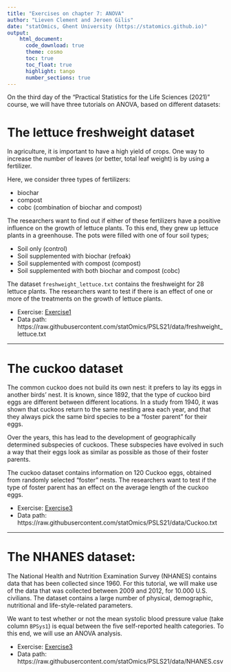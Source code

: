 ```yaml
---
title: "Exercises on chapter 7: ANOVA"
author: "Lieven Clement and Jeroen Gilis"
date: "statOmics, Ghent University (https://statomics.github.io)"
output:
    html_document:
      code_download: true    
      theme: cosmo
      toc: true
      toc_float: true
      highlight: tango
      number_sections: true
---
```


On the third day of the "Practical Statistics for the Life Sciences (2021)" 
course, we will have three tutorials on ANOVA, based on different datasets:


# The lettuce freshweight dataset

In agriculture, it is important to have a high yield of crops. One way to 
increase the number of leaves (or better, total leaf weight) is by using a 
fertilizer.  

Here, we consider three types of fertilizers:

  - biochar
  - compost
  - cobc (combination of biochar and compost)

The researchers want to find out if either of these fertilizers have a positive 
influence on the growth of lettuce plants. To this end, they grew up lettuce 
plants in a greenhouse. The pots were filled with one of four soil types;

  - Soil only (control)
  - Soil supplemented with biochar (refoak)
  - Soil supplemented with compost (compost)
  - Soil supplemented with both biochar and compost (cobc)

The dataset `freshweight_lettuce.txt` contains the freshweight for 28 lettuce 
plants. The researchers want to test if there is an effect of one or more of
the treatments on the growth of lettuce plants.

- Exercise: [Exercise1](./07_1_lettuce.html)
- Data path: https://raw.githubusercontent.com/statOmics/PSLS21/data/freshweight_lettuce.txt

---

# The cuckoo dataset 

The common cuckoo does not build its own nest: it prefers to lay its eggs in 
another birds' nest. It is known, since 1892, that the type of cuckoo bird eggs 
are different between different locations. In a study from 1940, it was shown 
that cuckoos return to the same nesting area each year, and that they always 
pick the same bird species to be a "foster parent" for their eggs.

Over the years, this has lead to the development of geographically determined 
subspecies of cuckoos. These subspecies have evolved in such a way that their 
eggs look as similar as possible as those of their foster parents.

The cuckoo dataset contains information on 120 Cuckoo eggs, obtained from 
randomly selected "foster" nests. The researchers want to test if the type of 
foster parent has an effect on the average length of the cuckoo eggs.

- Exercise: [Exercise3](./07_2_cuckoo.html)
- Data path: https://raw.githubusercontent.com/statOmics/PSLS21/data/Cuckoo.txt

---

# The NHANES dataset:

The National Health and Nutrition Examination Survey (NHANES) contains data 
that has been collected since 1960. For this tutorial, we will make use of the 
data that was collected  between 2009 and  2012, for 10.000 U.S. civilians. 
The dataset contains a large number of physical, demographic, nutritional and 
life-style-related parameters.

We want to test whether or not the mean systolic blood pressure value 
(take column `BPSys1`) is equal between the five self-reported health 
categories. To this end, we will use an ANOVA analysis.

- Exercise: [Exercise3](./07_3_NHANES.html)
- Data path: https://raw.githubusercontent.com/statOmics/PSLS21/data/NHANES.csv


